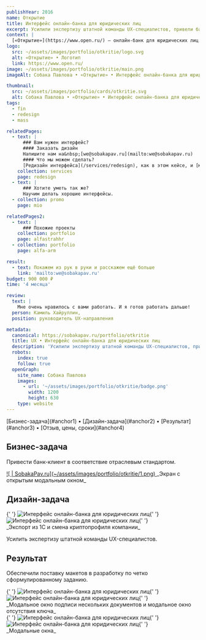 ```yaml
---
publishYear: 2016
name: Открытие
title: Интерфейс онлайн-банка для юридических лиц
excerpt: Усилили экспертизу штатной команды UX-специалистов, привели банк-клиент в соответствие отраслевым стандартом.
context: |
  [«Открытие»](https://www.open.ru/) — онлайн-банк для юридических лиц.
logo:
  src: ~/assets/images/portfolio/otkritie/logo.svg
  alt: «Открытие» • Логотип
  link: https://www.open.ru/
image: ~/assets/images/portfolio/otkritie/main.png
imageAlt: Собака Павлова • «Открытие» • Интерфейс онлайн-банка для юридических лиц

thumbnail:
  src: ~/assets/images/portfolio/cards/otkritie.svg
  alt: Собака Павлова • «Открытие» • Интерфейс онлайн-банка для юридических лиц
tags:
  - fin
  - redesign
  - mass

relatedPages:
  - text: |
      ### Вам нужен интерфейс?
      #### Заказать дизайн
      Напишите нам на&nbsp;[we@sobakapav.ru](mailto:we@sobakapav.ru) 
      #### Что мы можем сделать?
      [Редизайн интерфейса](/services/redesign), как в этом кейсе, и [многое другое](/services).
    collection: services
    page: redesign
  - text: |
      ### Хотите уметь так же?
      Научим делать хорошие интерфейсы.
  - collection: promo
    page: mio

relatedPages2:
  - text: |
      ### Похожие проекты
    collection: portfolio
    page: alfastrahhr
  - collection: portfolio
    page: alfa-arm

result:
  - text: Покажем из рук в руки и расскажем ещё больше
    link: 'mailto:we@sobakapav.ru'
budget: 900 000 ₽
time: '4 месяца'

review:
  text: |
    Мне очень нравилось с вами работать. И я готов работать дальше!
  person: Камиль Хайруллин,
  position: руководитель UX-направления

metadata:
  canonical: https://sobakapav.ru/portfolio/otkritie
  title: UX • Интерфейс онлайн-банка для юридических лиц
  description: 'Усилили экспертизу штатной команды UX-специалистов, привели банк-клиент в соответствие отраслевым стандартом.'
  robots:
    index: true
    follow: true
  openGraph:
    site_name: Собака Павлова
    images:
      - url: '~/assets/images/portfolio/otkritie/badge.png'
        width: 1200
        height: 630
    type: website
---
```



<TOC>
  [Бизнес-задача](#anchor1) • [Дизайн-задача](#anchor2) • [Результат](#anchor3) • [Отзыв, цены, сроки](#anchor4)
</TOC>

## <a name="anchor1" />Бизнес-задача

Привести банк-клиент в соответствие отраслевым стандартом.

<a href="/images/portfolio/otkritie/1-1.png" target="_blank">
  ![ | SobakaPav.ru](~/assets/images/portfolio/otkritie/1.png)
</a>
_Экран с открытым модальным окном_

## <a name="anchor2" />Дизайн-задача

<div class="flex gap-2 flex-wrap">
  {' '}
  <Image
    src="~/assets/images/portfolio/otkritie/2.png"
    alt="Интерфейс онлайн-банка для юридических лиц"
    class="min-w-72 grow shrink basis-0"
  />{' '}
  <Image
    src="~/assets/images/portfolio/otkritie/3.png"
    alt="Интерфейс онлайн-банка для юридических лиц"
    class="min-w-72 grow shrink basis-0"
  />{' '}
</div>
_Экспорт из 1С и смена криптопрофиля компании_

Усилить экспертизу штатной команды UX-специалистов.

## <a name="anchor3" />Результат

Обеспечили поставку макетов в разработку по четко сформулированному заданию.

<div class="flex gap-2 flex-wrap">
  {' '}
  <Image
    src="~/assets/images/portfolio/otkritie/4.png"
    alt="Интерфейс онлайн-банка для юридических лиц"
    class="min-w-72 grow shrink basis-0"
  />{' '}
  <Image
    src="~/assets/images/portfolio/otkritie/5.png"
    alt="Интерфейс онлайн-банка для юридических лиц"
    class="min-w-72 grow shrink basis-0"
  />{' '}
</div>
_Модальное окно подписи нескольких документов и модальное окно отсутствия ключа_

<div class="flex gap-2 flex-wrap">
  {' '}
  <Image
    src="~/assets/images/portfolio/otkritie/6.png"
    alt="Интерфейс онлайн-банка для юридических лиц"
    class="min-w-72 grow shrink basis-0"
  />{' '}
  <Image
    src="~/assets/images/portfolio/otkritie/7.png"
    alt="Интерфейс онлайн-банка для юридических лиц"
    class="min-w-72 grow shrink basis-0"
  />{' '}
</div>
_Модальные окна_

## <a name="anchor4" />
